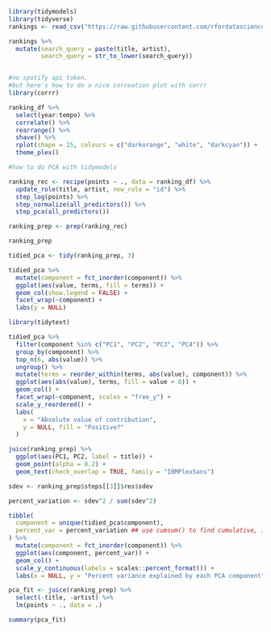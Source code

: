 ```{r}
library(tidymodels)
library(tidyverse)
rankings <- read_csv("https://raw.githubusercontent.com/rfordatascience/tidytuesday/master/data/2020/2020-04-14/rankings.csv")

```

```{r}
rankings %>% 
  mutate(search_query = paste(title, artist),
         search_query = str_to_lower(search_query))



```

```{r}
#no spotify api token. 
#but here's how to do a nice correation plot with corrr
library(corrr)

ranking_df %>%
  select(year:tempo) %>%
  correlate() %>%
  rearrange() %>%
  shave() %>%
  rplot(shape = 15, colours = c("darkorange", "white", "darkcyan")) +
  theme_plex()
```

```{r}
#how to do PCA with tidymodels

ranking_rec <- recipe(points ~ ., data = ranking_df) %>%
  update_role(title, artist, new_role = "id") %>%
  step_log(points) %>%
  step_normalize(all_predictors()) %>%
  step_pca(all_predictors())

ranking_prep <- prep(ranking_rec)

ranking_prep
```

```{r}
tidied_pca <- tidy(ranking_prep, 3)

tidied_pca %>%
  mutate(component = fct_inorder(component)) %>%
  ggplot(aes(value, terms, fill = terms)) +
  geom_col(show.legend = FALSE) +
  facet_wrap(~component) +
  labs(y = NULL)
```

```{r}
library(tidytext)

tidied_pca %>%
  filter(component %in% c("PC1", "PC2", "PC3", "PC4")) %>%
  group_by(component) %>%
  top_n(6, abs(value)) %>%
  ungroup() %>%
  mutate(terms = reorder_within(terms, abs(value), component)) %>%
  ggplot(aes(abs(value), terms, fill = value > 0)) +
  geom_col() +
  facet_wrap(~component, scales = "free_y") +
  scale_y_reordered() +
  labs(
    x = "Absolute value of contribution",
    y = NULL, fill = "Positive?"
  )
```

```{r}
juice(ranking_prep) %>%
  ggplot(aes(PC1, PC2, label = title)) +
  geom_point(alpha = 0.2) +
  geom_text(check_overlap = TRUE, family = "IBMPlexSans")
```

```{r}
sdev <- ranking_prep$steps[[3]]$res$sdev

percent_variation <- sdev^2 / sum(sdev^2)

tibble(
  component = unique(tidied_pca$component),
  percent_var = percent_variation ## use cumsum() to find cumulative, if you prefer
) %>%
  mutate(component = fct_inorder(component)) %>%
  ggplot(aes(component, percent_var)) +
  geom_col() +
  scale_y_continuous(labels = scales::percent_format()) +
  labs(x = NULL, y = "Percent variance explained by each PCA component")
```

```{r}
pca_fit <- juice(ranking_prep) %>%
  select(-title, -artist) %>%
  lm(points ~ ., data = .)

summary(pca_fit)
```







